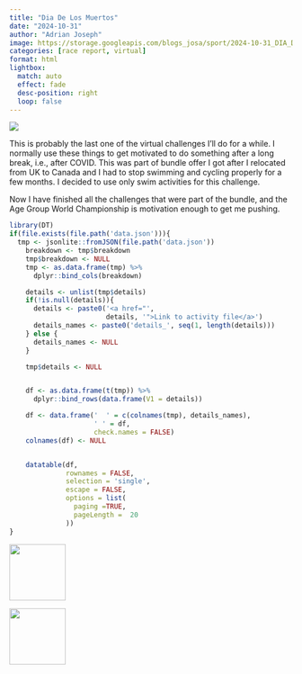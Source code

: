 ```yaml
---
title: "Dia De Los Muertos"
date: "2024-10-31"
author: "Adrian Joseph"
image: https://storage.googleapis.com/blogs_josa/sport/2024-10-31_DIA_DE_LOS_MUERTOS/img/00.png
categories: [race report, virtual]
format: html
lightbox:
  match: auto
  effect: fade
  desc-position: right
  loop: false
---
```

![](https://storage.googleapis.com/blogs_josa/sport/2024-10-31_DIA_DE_LOS_MUERTOS/img/00.png)

This is probably the last one of the virtual challenges I'll do for a while. I normally use these things to get motivated to do something after a long break, i.e., after COVID. This was part of bundle offer I got after I relocated from UK to Canada and I had to stop swimming and cycling properly for a few months. I decided to use only swim activities for this challenge.

Now I have finished all the challenges that were part of the bundle, and the Age Group World Championship is motivation enough to get me pushing.

```r
library(DT)
if(file.exists(file.path('data.json'))){
  tmp <- jsonlite::fromJSON(file.path('data.json'))
    breakdown <- tmp$breakdown
    tmp$breakdown <- NULL
    tmp <- as.data.frame(tmp) %>%
      dplyr::bind_cols(breakdown)

    details <- unlist(tmp$details)
    if(!is.null(details)){
      details <- paste0('<a href="',
                        details, '">Link to activity file</a>')
      details_names <- paste0('details_', seq(1, length(details)))
    } else {
      details_names <- NULL
    }

    tmp$details <- NULL


    df <- as.data.frame(t(tmp)) %>%
      dplyr::bind_rows(data.frame(V1 = details))

    df <- data.frame('  ' = c(colnames(tmp), details_names),
                     ' ' = df,
                     check.names = FALSE)
    colnames(df) <- NULL


    datatable(df,
              rownames = FALSE,
              selection = 'single',
              escape = FALSE,
              options = list(
                paging =TRUE,
                pageLength =  20
              ))
}
```


::: {layout-ncol=4}
![](https://storage.googleapis.com/blogs_josa/sport/2024-10-31_DIA_DE_LOS_MUERTOS/img/00.png){ width="100" group="hi" }

![](https://storage.googleapis.com/blogs_josa/sport/2024-10-31_DIA_DE_LOS_MUERTOS/img/01.png){ width="100" group="hi" }


:::
